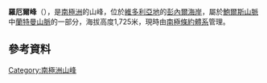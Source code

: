 {{coord|71|33|S|163|19|E|display=title}}

'''羅厄爾峰'''（{{lang-en|Rowell Peak}}），是[[南極洲|南極洲]]的山峰，位於[[維多利亞地|維多利亞地]]的[[彭內爾海岸|彭內爾海岸]]，屬於[[鮑爾斯山脈|鮑爾斯山脈]]中[[蘭特曼山脈|蘭特曼山脈]]的一部分，海拔高度1,725米，現時由[[南極條約體系|南極條約體系]]管理。

==參考資料==
{{usgs-gazetteer}}

{{Antarctica-geo-stub}}
[[Category:南極洲山峰|Category:南極洲山峰]]